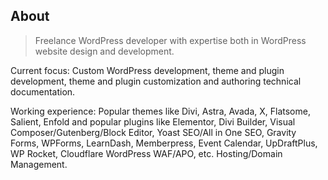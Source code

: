 ## About

> Freelance WordPress developer with expertise both in WordPress website design and development. 

Current focus: Custom WordPress development, theme and plugin development, theme and plugin customization and authoring technical documentation.

Working experience: Popular themes like Divi, Astra, Avada, X, Flatsome, Salient, Enfold and popular plugins like Elementor, Divi Builder, Visual Composer/Gutenberg/Block Editor, Yoast SEO/All in One SEO, Gravity Forms, WPForms, LearnDash, Memberpress, Event Calendar, UpDraftPlus, WP Rocket, Cloudflare WordPress WAF/APO, etc. Hosting/Domain Management.
